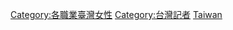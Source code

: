 {{Commons category}}

[[Category:各職業臺灣女性|Category:各職業臺灣女性]]
[[Category:台灣記者|Category:台灣記者]]
[[Category:各國女性記者|Taiwan]]